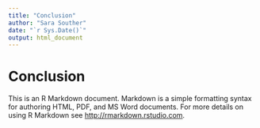 ```yaml
---
title: "Conclusion"
author: "Sara Souther"
date: "`r Sys.Date()`"
output: html_document
---
```

# Conclusion

This is an R Markdown document. Markdown is a simple formatting syntax for authoring HTML, PDF, and MS Word documents. For more details on using R Markdown see <http://rmarkdown.rstudio.com>.
